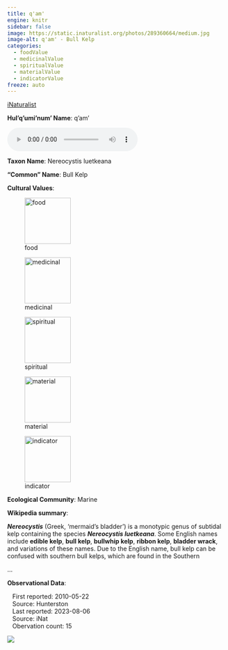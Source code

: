```yaml
---
title: q'am'
engine: knitr
sidebar: false
image: https://static.inaturalist.org/photos/289360664/medium.jpg
image-alt: q'am' - Bull Kelp
categories:
  - foodValue
  - medicinalValue
  - spiritualValue
  - materialValue
  - indicatorValue
freeze: auto
---
```


<div role="img" class="imerss-photo" style="background-image: url(https://static.inaturalist.org/photos/289360664/medium.jpg)" 
 alt="q'am' - Bull Kelp">
 <a href="https://www.inaturalist.org/taxa/120499" target="_blank" class="taxonDisplay-iNat-extern">iNaturalist<span class="external-link"></span></a>
</div>

**Hul'q'umi'num' Name**: q'am'

<audio controls>
  <source src="../../audio/q_am__Levi_Wilson_&_Emily_Menzies_Galiano_Island_2022-02-20.mp3" type="audio/mpeg">
</audio>

**Taxon Name**: Nereocystis luetkeana

**"Common" Name**: Bull Kelp

**Cultural Values**:

:::{layout-nrow=1}
![food](/files/food.svg){width=106px}

![medicinal](/files/medicinal.svg){width=106px}

![spiritual](/files/spiritual.svg){width=106px}

![material](/files/material.svg){width=106px}

![indicator](/files/indicator.svg){width=106px}
:::

**Ecological Community**: Marine

**Wikipedia summary**:
<p class="mw-empty-elt">
</p>

<p><i><b>Nereocystis</b></i> (Greek, 'mermaid's bladder') is a monotypic genus of subtidal kelp containing the species <i><b>Nereocystis luetkeana</b></i>. Some English names include <b>edible kelp</b>, <b>bull kelp</b>, <b>bullwhip kelp</b>, <b>ribbon kelp</b>,  <b>bladder wrack</b>, and variations of these names. Due to the English name, bull kelp can be confused with southern bull kelps, which are found in the Southern</p>...

**Observational Data**:

|    First reported: 2010-05-22

|    Source: Hunterston

|    Last reported: 2023-08-06

|    Source: iNat

|    Obervation count: 15

![](community_dist.png)

